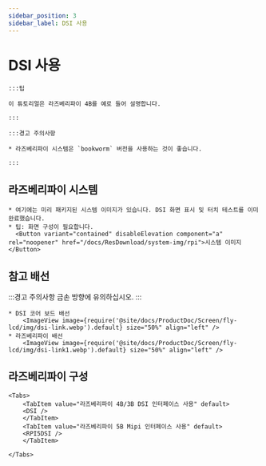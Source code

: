 ```yaml
---
sidebar_position: 3
sidebar_label: DSI 사용
---
```





# DSI 사용

    :::팁

    이 튜토리얼은 라즈베리파이 4B를 예로 들어 설명합니다.

    :::

    :::경고 주의사항

    * 라즈베리파이 시스템은 `bookworm` 버전을 사용하는 것이 좋습니다.

    :::

## 라즈베리파이 시스템
    * 여기에는 미리 패키지된 시스템 이미지가 있습니다. DSI 화면 표시 및 터치 테스트를 이미 완료했습니다.
    * 팁: 화면 구성이 필요합니다.
      <Button variant="contained" disableElevation component="a" rel="noopener" href="/docs/ResDownload/system-img/rpi">시스템 이미지</Button>

## 참고 배선

:::경고 주의사항
금손 방향에 유의하십시오.
:::


    * DSI 코어 보드 배선
        <ImageView image={require('@site/docs/ProductDoc/Screen/fly-lcd/img/dsi-link.webp').default} size="50%" align="left" />
    * 라즈베리파이 배선
        <ImageView image={require('@site/docs/ProductDoc/Screen/fly-lcd/img/dsi-link1.webp').default} size="50%" align="left" />

## 라즈베리파이 구성

    <Tabs>
        <TabItem value="라즈베리파이 4B/3B DSI 인터페이스 사용" default>
        <DSI />
        </TabItem>
        <TabItem value="라즈베리파이 5B Mipi 인터페이스 사용" default>
        <RPI5DSI />
        </TabItem>

    </Tabs>
